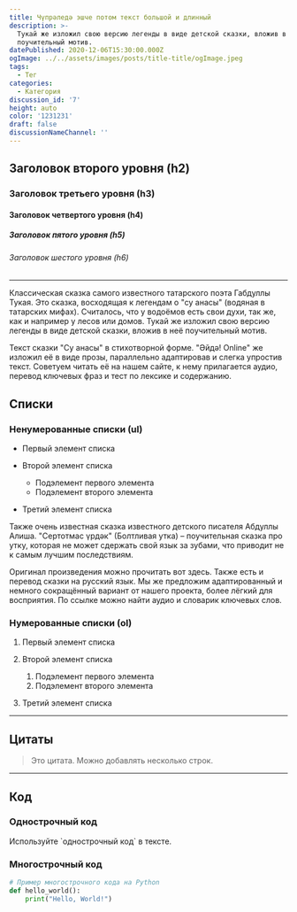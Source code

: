 ```yaml
---
title: Чүпрәледә эшче потом текст большой и длинный
description: >-
  Тукай же изложил свою версию легенды в виде детской сказки, вложив в неё
  поучительный мотив.
datePublished: 2020-12-06T15:30:00.000Z
ogImage: ../../assets/images/posts/title-title/ogImage.jpeg
tags:
  - Тег
categories:
  - Категория
discussion_id: '7'
height: auto
color: '1231231'
draft: false
discussionNameChannel: ''
---
```

## Заголовок второго уровня (h2)

### Заголовок третьего уровня (h3)

#### Заголовок четвертого уровня (h4)

##### Заголовок пятого уровня (h5)

###### Заголовок шестого уровня (h6)

---

Классическая сказка самого известного татарского поэта Габдуллы Тукая. Это сказка, восходящая к легендам о "су анасы" (водяная в татарских мифах). Считалось, что у водоёмов есть свои духи, так же, как и например у лесов или домов. Тукай же изложил свою версию легенды в виде детской сказки, вложив в неё поучительный мотив.

Текст сказки "Су анасы" в стихотворной форме. "Әйдә! Online" же изложил её в виде прозы, параллельно адаптировав и слегка упростив текст. Советуем читать её на нашем сайте, к нему прилагается аудио, перевод ключевых фраз и тест по лексике и содержанию.

## Списки

### Ненумерованные списки (ul)

* Первый элемент списка
* Второй элемент списка

  * Подэлемент первого элемента
  * Подэлемент второго элемента
* Третий элемент списка

Также очень известная сказка известного детского писателя Абдуллы Алиша. "Сертотмас үрдәк" (Болтливая утка) – поучительная сказка про утку, которая не может сдержать свой язык за зубами, что приводит не к самым лучшим последствиям.

Оригинал произведения можно прочитать вот здесь. Также есть и перевод сказки на русский язык. Мы же предложим адаптированный и немного сокращённый вариант от нашего проекта, более лёгкий для восприятия. По ссылке можно найти аудио и словарик ключевых слов.

### Нумерованные списки (ol)

1. Первый элемент списка
2. Второй элемент списка

   1. Подэлемент первого элемента
   2. Подэлемент второго элемента
3. Третий элемент списка

---

## Цитаты

> Это цитата.
> Можно добавлять несколько строк.

---

## Код

### Однострочный код

Используйте \`однострочный код\` в тексте.

### Многострочный код

```python
# Пример многострочного кода на Python
def hello_world():
    print("Hello, World!")
```
